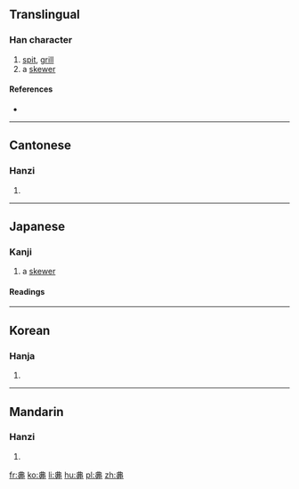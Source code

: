 ==Translingual==

===Han character===
{{Han char|rn=2|rad=丨|as=07|sn=8|four=5500<sub>6</sub>|canj=中中田田 (LLWW)|ids=⿻⿰[[丿]][[丨]][[吕]]}}

# [[spit]], [[grill]]
# a [[skewer]]

====References====
* {{Han ref|kx=0080.040|dkj=00082|dj=0162.050|hdz=10030.040|uh=4E33|ud=20019|bh=CBB1|bd=52145}}

----

==Cantonese==

===Hanzi===
{{yue-hanzi|jyut=|y=chaan2}}

# {{defn|lang=yue|sort=丨07}}

----

==Japanese==

===Kanji===
{{ja-kanji|grade=uc|rs=丨07}}

# a [[skewer]]

====Readings====
{{ja-readings
|on=[[さん]] (san), [[せん]] (sen)
|kun=[[くし]] (kushi)
}}

----

==Korean==

===Hanja===
{{ko-hanja|hangeul=찬|rv=chan|mr=ch'an}}

# {{defn|lang=ko|sort=丨07}}

----

==Mandarin==

===Hanzi===
{{cmn-hanzi|pin=[[chǎn]] ([[chan3]]), [[lìn]] ([[lin4]])|wg=ch'an<sup>3</sup>, lin<sup>4</sup>}}

# {{defn|lang=cmn|sort=丨07}}

[[fr:丳]]
[[ko:丳]]
[[li:丳]]
[[hu:丳]]
[[pl:丳]]
[[zh:丳]]